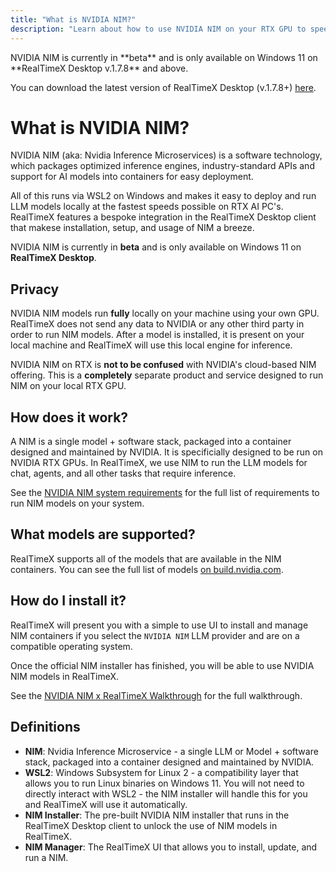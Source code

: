 ```yaml
---
title: "What is NVIDIA NIM?"
description: "Learn about how to use NVIDIA NIM on your RTX GPU to speed up local AI inference."
---
```



<Callout type="warning">
  NVIDIA NIM is currently in **beta** and is only available on Windows 11 on **RealTimeX Desktop v.1.7.8** and above.

  You can download the latest version of RealTimeX Desktop (v.1.7.8+) [here](https://realtimex.ai/download).
</Callout>

# What is NVIDIA NIM?

NVIDIA NIM (aka: Nvidia Inference Microservices) is a software technology, which packages optimized inference engines, industry-standard APIs and support for AI models into containers for easy deployment.

All of this runs via WSL2 on Windows and makes it easy to deploy and run LLM models locally at the fastest speeds possible on RTX AI PC's. RealTimeX features a bespoke integration in the RealTimeX Desktop client that makese
installation, setup, and usage of NIM a breeze.

NVIDIA NIM is currently in **beta** and is only available on Windows 11 on **RealTimeX Desktop**.

## Privacy

NVIDIA NIM models run __fully__ locally on your machine using your own GPU. RealTimeX does not send any data to NVIDIA or any other third party in order to run NIM models.
After a model is installed, it is present on your local machine and RealTimeX will use this local engine for inference.

NVIDIA NIM on RTX is __not to be confused__ with NVIDIA's cloud-based NIM offering. This is a __completely__ separate product and service designed to run NIM on your local RTX GPU.

## How does it work?

A NIM is a single model + software stack, packaged into a container designed and maintained by NVIDIA. It is specificially designed to be run on NVIDIA RTX GPUs.
In RealTimeX, we use NIM to run the LLM models for chat, agents, and all other tasks that require inference.

See the [NVIDIA NIM system requirements](/nvidia-nims/system-requirements) for the full list of requirements to run NIM models on your system.

## What models are supported?

RealTimeX supports all of the models that are available in the NIM containers. You can see the full list of models [on build.nvidia.com](https://build.nvidia.com/search?q=chat-run-on-rtx).

## How do I install it?

RealTimeX will present you with a simple to use UI to install and manage NIM containers if you select the `NVIDIA NIM` LLM provider and are on a compatible operating system.

Once the official NIM installer has finished, you will be able to use NVIDIA NIM models in RealTimeX.

See the [NVIDIA NIM x RealTimeX Walkthrough](/nvidia-nims/walkthrough) for the full walkthrough.

## Definitions

- **NIM**: Nvidia Inference Microservice - a single LLM or Model + software stack, packaged into a container designed and maintained by NVIDIA.
- **WSL2**: Windows Subsystem for Linux 2 - a compatibility layer that allows you to run Linux binaries on Windows 11. You will not need to directly interact with WSL2 - the NIM installer will handle this for you and RealTimeX will use it automatically.
- **NIM Installer**: The pre-built NVIDIA NIM installer that runs in the RealTimeX Desktop client to unlock the use of NIM models in RealTimeX.
- **NIM Manager**: The RealTimeX UI that allows you to install, update, and run a NIM.
